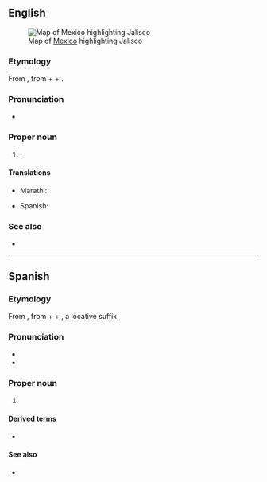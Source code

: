 ==English==
[[File:Mexico map, MX-JAL.svg|thumb|Map of [[Mexico]] highlighting Jalisco]]

===Etymology===
From {{der|en|nah|Xālixco}}, from {{m|nah|xalli||sand}} + {{m|nah|ixtli||face, plain}} + {{m|nah|-co||locative suffix}}.

===Pronunciation===
* {{rhymes|en|ɪskəʊ}}

===Proper noun===
{{en-proper noun}}

# {{place|en|state|c/Mexico}}.

====Translations====
{{trans-top|state of Mexico}}
* Marathi: {{t|mr|हालिस्को|n}}
{{trans-mid}}
* Spanish: {{t+|es|Jalisco|m}}
{{trans-bottom}}

===See also===
* {{pedialite}}

----

==Spanish==

===Etymology===
From {{der|es|nci|Xālixco}}, from {{m|nci|xālli||sand}} + {{m|nci|īxtli||face, surface}} + {{m|nci|-co}}, a locative suffix.

===Pronunciation===
* {{es-IPA}}
* {{audio|es|ES-Jalisco.ogg|Audio}}

===Proper noun===
{{es-proper noun|m}}

# {{place|es|state|c/Mexico}}

====Derived terms====
* {{l|es|jalisciense}}

====See also====
* {{pedialite|lang=es}}